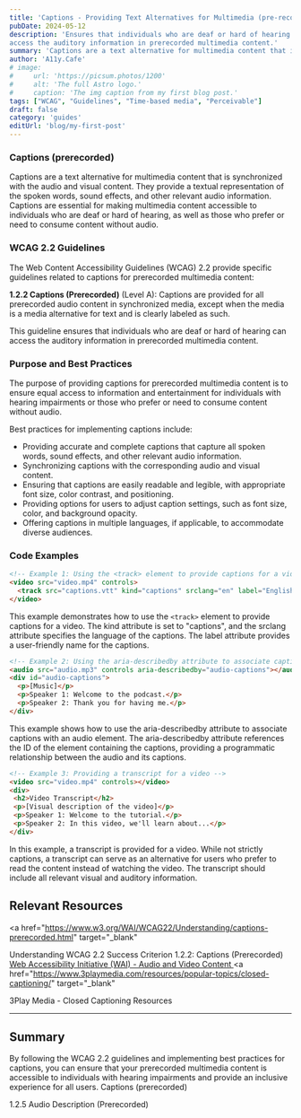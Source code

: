 ```yaml
---
title: 'Captions - Providing Text Alternatives for Multimedia (pre-recorded)'
pubDate: 2024-05-12
description: 'Ensures that individuals who are deaf or hard of hearing can
access the auditory information in prerecorded multimedia content.'
summary: 'Captions are a text alternative for multimedia content that is synchronized with the audio and visual content. They provide a textual representation of the spoken words, sound effects, and other relevant audio information.'
author: 'A11y.Cafe'
# image:
#     url: 'https://picsum.photos/1200'
#     alt: 'The full Astro logo.'
#     caption: 'The img caption from my first blog post.'
tags: ["WCAG", "Guidelines", "Time-based media", "Perceivable"]
draft: false
category: 'guides'
editUrl: 'blog/my-first-post'
---
```



### Captions (prerecorded)

Captions are a text alternative for multimedia content that is synchronized with
the audio and visual content. They provide a textual representation of the
spoken words, sound effects, and other relevant audio information. Captions are
essential for making multimedia content accessible to individuals who are deaf
or hard of hearing, as well as those who prefer or need to consume content
without audio.

### WCAG 2.2 Guidelines

The Web Content Accessibility Guidelines (WCAG) 2.2 provide specific guidelines
related to captions for prerecorded multimedia content:

**1.2.2 Captions (Prerecorded)** (Level A): Captions are provided for all
prerecorded audio content in synchronized media, except when the media is a
media alternative for text and is clearly labeled as such.

This guideline ensures that individuals who are deaf or hard of hearing can
access the auditory information in prerecorded multimedia content.

### Purpose and Best Practices

The purpose of providing captions for prerecorded multimedia content is to
ensure equal access to information and entertainment for individuals with
hearing impairments or those who prefer or need to consume content without
audio.

Best practices for implementing captions include:

- Providing accurate and complete captions that capture all spoken words, sound
  effects, and other relevant audio information.
- Synchronizing captions with the corresponding audio and visual content.
- Ensuring that captions are easily readable and legible, with appropriate font
  size, color contrast, and positioning.
- Providing options for users to adjust caption settings, such as font size,
  color, and background opacity.
- Offering captions in multiple languages, if applicable, to accommodate diverse
  audiences.

### Code Examples

```html
<!-- Example 1: Using the <track> element to provide captions for a video -->
<video src="video.mp4" controls>
  <track src="captions.vtt" kind="captions" srclang="en" label="English Captions">
</video>

```

 This example demonstrates how to use the `<track>` element to provide captions for a video. The kind attribute is set to "captions", and the srclang attribute specifies the language of the captions. The label attribute provides a user-friendly name for the captions.


```html
<!-- Example 2: Using the aria-describedby attribute to associate captions with audio -->
<audio src="audio.mp3" controls aria-describedby="audio-captions"></audio>
<div id="audio-captions">
  <p>[Music]</p>
  <p>Speaker 1: Welcome to the podcast.</p>
  <p>Speaker 2: Thank you for having me.</p>
</div>

```

 This example shows how to use the aria-describedby attribute to associate captions with an audio element. The aria-describedby attribute references the ID of the element containing the captions, providing a programmatic relationship between the audio and its captions.


 ```html
 <!-- Example 3: Providing a transcript for a video -->
<video src="video.mp4" controls></video>
<div>
  <h2>Video Transcript</h2>
  <p>[Visual description of the video]</p>
  <p>Speaker 1: Welcome to the tutorial.</p>
  <p>Speaker 2: In this video, we'll learn about...</p>
</div>

 ```

In this example, a transcript is provided for a video. While not strictly captions, a transcript can serve as an alternative for users who prefer to read the content instead of watching the video. The transcript should include all relevant visual and auditory information.


## Relevant Resources

<a
  href="https://www.w3.org/WAI/WCAG22/Understanding/captions-prerecorded.html"
  target="_blank"
>
  Understanding WCAG 2.2 Success Criterion 1.2.2: Captions (Prerecorded)
</a>
<a href="https://www.w3.org/WAI/media/av/" target="_blank">
  Web Accessibility Initiative (WAI) - Audio and Video Content
</a>
<a
  href="https://www.3playmedia.com/resources/popular-topics/closed-captioning/"
  target="_blank"
>
  3Play Media - Closed Captioning Resources
</a>


---

## Summary

By following the WCAG 2.2 guidelines and implementing best practices for
captions, you can ensure that your prerecorded multimedia content is accessible
to individuals with hearing impairments and provide an inclusive experience for
all users. Captions (prerecorded)



1.2.5 Audio Description (Prerecorded)